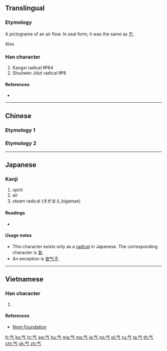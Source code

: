 {{also|氣|気|炁}}
==Translingual==
{{Han simplified forms|氣|気|气}}
{{stroke order|type=bw}}
{{stroke order|type=animate}}

===Etymology===
{{Han etyl}}
{{liushu|p|rs=气00}}

A pictograme of an air flow. In seal form, it was the same as [[乞]].

Also {{Han simp|氣|f=米|t=&nbsp;|nocap=y}}

===Han character===
{{Han char|rn=84|rad=气|as=00|sn=4|four=80017|canj=OMN,XOMN|ids=⿳𠂉一⺄}}

# Kangxi radical №84
# Shuōwén Jiězì radical №8

====References====
* {{Han ref|kx=0599.030|dkj=17043|dj=0990.140|hdz=32010.010|uh=6C14|ud=27668|bh=C961|bd=51553}}

----

==Chinese==

===Etymology 1===
{{zh-see|氣}}

===Etymology 2===
{{zh-see|乞|v}}

----

==Japanese==

===Kanji===
{{ja-kanji|grade=r|rs=气00}}

# spirit
# air
# steam radical (きがまえ,kigamae)

====Readings====
* {{ja-readings|goon=[[け]] (ke)|kanon=[[き]] (ki)|kun=[[いき]] (iki)}}

====Usage notes====
* This character exists only as a [[Index:Chinese radical/气|radical]] in Japanese. The corresponding character is [[気]].
* An exception is [[安气子]].

----

==Vietnamese==

===Han character===
{{vi-readings|rs=气00|hanviet=khí}}

# {{defn|lang=vi|sort=气00}}

====References====
* [http://nomfoundation.org/common/nom_details.php?codepoint=6c14 Nom Foundation]

[[fr:气]]
[[ko:气]]
[[hr:气]]
[[sw:气]]
[[hu:气]]
[[mg:气]]
[[ms:气]]
[[ja:气]]
[[no:气]]
[[pl:气]]
[[ru:气]]
[[ta:气]]
[[th:气]]
[[chr:气]]
[[uk:气]]
[[zh:气]]